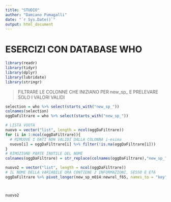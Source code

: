 ```yaml
---
title: "STUDIO"
author: "Damiano Fumagalli"
date: "`r Sys.Date()`"
output: html_document
---
```

# ESERCIZI CON DATABASE WHO

```r
library(readr)
library(tidyr)
library(dplyr)
library(lubridate)
library(stringr)
```

> FILTRARE LE COLONNE CHE INIZIANO PER new_sp_ E PRELEVARE SOLO I VALORI VALIDI

```r
selection = who %>% select(starts_with("new_sp_"))
colnames(selection)
oggDaFiltrare = who %>% select(starts_with("new_sp_")) 

# LISTA VUOTA 
nuovo = vector("list", length = ncol(oggDaFiltrare))
for (i in 1:ncol(oggDaFiltrare)){
  # RIMUOVE I DATI NON VALIDI DALLA COLONNA i-esima
  nuovo[i] = oggDaFiltrare[i] %>% filter(!is.na(oggDaFiltrare[i]))
}  
# RIMOZIONE PARTE INUTILE DEL NOME
colnames(oggDaFiltrare) = str_replace(colnames(oggDaFiltrare),"new_sp_","")

nuovo2 = vector("list", length = ncol(oggDaFiltrare))
# IL NOME DELLA VARIABILE ORA CONTIENE 2 INFORMAZIONI, SESSO E ETÀ
oggDaFiltrare %>% pivot_longer(new_sp_m014:newrel_f65, names_to = "key",values_to = "cases", values_drop_na = TRUE )



nuovo2

```

